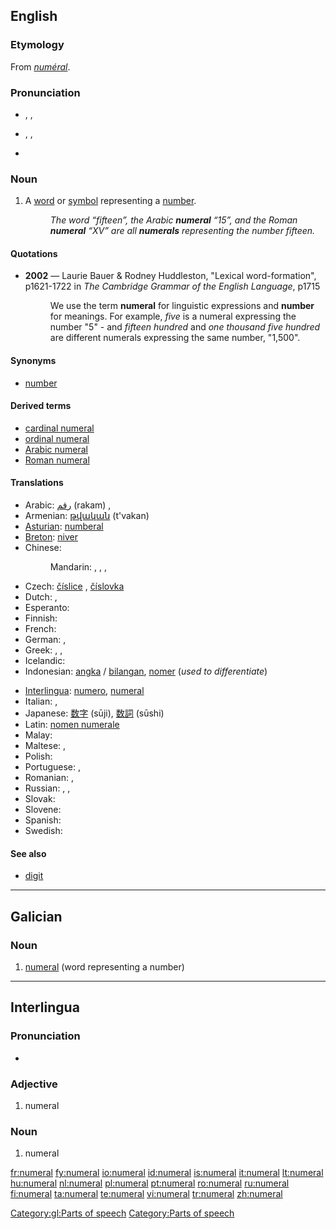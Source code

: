 {{also|numéral}}
==English==
{{wikipedia}}

===Etymology===
From {{etyl|frm}} ''[[numéral]]''.

===Pronunciation===
* {{a|RP}} {{enPR|nyo͞o'mərəl}}, {{IPA|/ˈnjuːməɹəl/}}, {{SAMPA|/'nju:m@r@l/}}
* {{a|US}} {{enPR|no͞o'mərəl}}, {{IPA|/ˈnumɝəl/}}, {{SAMPA|/'num3r@l/}}
* {{audio|en-us-numeral.ogg|Audio (US)}}

===Noun===
{{en-noun}}

# A [[word]] or [[symbol]] representing a [[number]].
#: ''The word “fifteen”, the Arabic '''numeral''' “15”, and the Roman '''numeral''' “XV” are all '''numerals''' representing the number fifteen.''

====Quotations====
* '''2002''' — Laurie Bauer & Rodney Huddleston, "Lexical word-formation", p1621-1722 in ''The Cambridge Grammar of the English Language'', p1715
*: We use the term '''numeral''' for linguistic expressions and '''number''' for meanings.  For example, ''five'' is a numeral expressing the number "5" - and ''fifteen hundred'' and ''one thousand five hundred'' are different numerals expressing the same number, "1,500".

====Synonyms====
* {{sense|word or symbol representing a number}} [[number]]

====Derived terms====
* [[cardinal numeral]]
* [[ordinal numeral]]
* [[Arabic numeral]]
* [[Roman numeral]]

====Translations====
{{trans-top|word or symbol representing a number}}
* Arabic: [[رقم]] (rakam) {{m}},  {{t|ar|عدد|m|tr=`adad|sc=Arab}}
* Armenian: [[թվական]] (t'vakan)
* [[Asturian]]: [[numberal]]
* [[Breton]]: [[niver]] {{m}}
* Chinese:
*: Mandarin: {{t|zh|數詞|sc=Hani}},  {{t|zh|数词|tr=shùcí|sc=Hani}},  {{t|zh|數字|sc=Hani}},  {{t|zh|数字|tr=shùzì|sc=Hani}}
* Czech: [[číslice]] {{f}} {{i|symbol}}, [[číslovka]] {{f}} {{i|word}}
* Dutch: {{t+|nl|nummer|n}}, {{t+|nl|getal|n}}
* Esperanto: {{t-|eo|numeralo|xs=Esperanto}}
* Finnish: {{t+|fi|numero}}
* French: {{t+|fr|chiffre|m}}
* German: {{t+|de|Zahl|f}}, {{t+|de|Ziffer|f}}
* Greek: {{t+|el|αριθμός|m|tr=arithmós|sc=Grek}}, {{t+|el|νούμερο|n|tr=número|sc=Grek}}, {{t+|el|ψηφίο|n|tr=psephío|sc=Grek}}
* Icelandic: {{t+|is|töluorð|n}}
* Indonesian: [[angka]] / [[bilang|bilangan]], [[nomer]] (''used to differentiate'')
{{trans-mid}}
* [[Interlingua]]: [[numero#Interlingua|numero]], [[numeral#Interlingua|numeral]]
* Italian: {{t+|it|numero|m}}, {{t+|it|cifra|f}}
* Japanese: [[数字]] (sūji), [[数詞]] (sūshi)
* Latin: [[nomen numerale]]
* Malay: {{t+|ms|angka|xs=Malay}}
* Maltese: {{t-|mt|numru|xs=Maltese}}, {{t-|mt|ċifra|xs=Maltese}}
* Polish: {{t+|pl|liczebnik|m}}
* Portuguese: {{t+|pt|número}}, {{t+|pt|numeral}}
* Romanian: {{t+|ro|număr|n}}, {{t+|ro|numeral|n}}
* Russian: {{t+|ru|числительное|tr=čislitjel’noje|sc=Cyrl}},  {{t|ru|имя числительное|n|tr=ímja čislítjel’noje|sc=Cyrl}},  {{t|ru|цифра|f|tr=cífra|sc=Cyrl}}
* Slovak: {{t-|sk|číslovka|f}}
* Slovene: {{t-|sl|številka}}
* Spanish: {{t-|es|numeral|m}}
* Swedish: {{t+|sv|siffra|c}}
{{trans-bottom}}

====See also====
* [[digit]]

----

==Galician==

===Noun===
{{gl-noun|m|numerais}}

# {{grammar|lang=gl}} [[#English|numeral]] (word representing a number)

[[Category:gl:Parts of speech]]

----

==Interlingua==

===Pronunciation===
* {{IPA|/numeˈral/|lang=ia}}

===Adjective===
{{infl|ia|adjective}}

# numeral

===Noun===
{{infl|ia|noun}}

# numeral

[[Category:Parts of speech]]

[[fr:numeral]]
[[fy:numeral]]
[[io:numeral]]
[[id:numeral]]
[[is:numeral]]
[[it:numeral]]
[[lt:numeral]]
[[hu:numeral]]
[[nl:numeral]]
[[pl:numeral]]
[[pt:numeral]]
[[ro:numeral]]
[[ru:numeral]]
[[fi:numeral]]
[[ta:numeral]]
[[te:numeral]]
[[vi:numeral]]
[[tr:numeral]]
[[zh:numeral]]